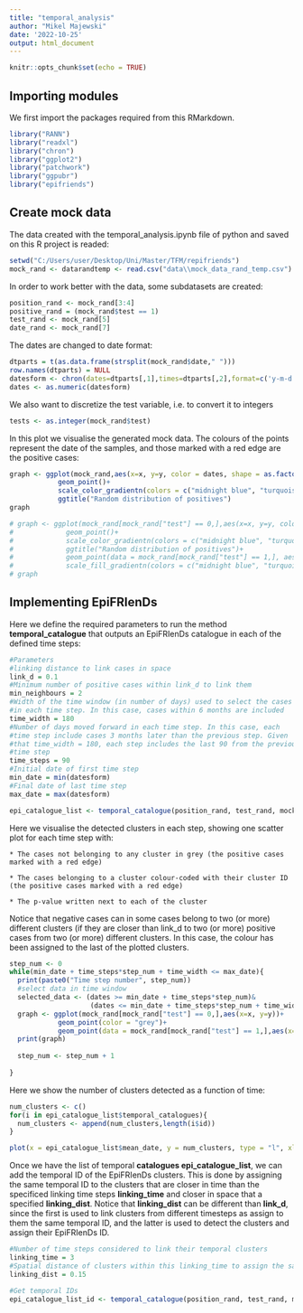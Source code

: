```yaml
---
title: "temporal_analysis"
author: "Mikel Majewski"
date: '2022-10-25'
output: html_document
---
```


```r
knitr::opts_chunk$set(echo = TRUE)
```

## Importing modules

We first import the packages required from this RMarkdown.

```r
library("RANN")
library("readxl")
library("chron")
library("ggplot2")
library("patchwork")
library("ggpubr")
library("epifriends")
```

## Create mock data 

The data created with the temporal_analysis.ipynb file of python and saved on this R project is readed:


```r
setwd("C:/Users/user/Desktop/Uni/Master/TFM/repifriends")
mock_rand <- datarandtemp <- read.csv("data\\mock_data_rand_temp.csv")
```

In order to work better with the data, some subdatasets are created:

```r
position_rand <- mock_rand[3:4]
positive_rand = (mock_rand$test == 1)
test_rand <- mock_rand[5]
date_rand <- mock_rand[7]
```

The dates are changed to date format:

```r
dtparts = t(as.data.frame(strsplit(mock_rand$date," ")))
row.names(dtparts) = NULL
datesform <- chron(dates=dtparts[,1],times=dtparts[,2],format=c('y-m-d','h:m:s'))
dates <- as.numeric(datesform)
```

We also want to discretize the test variable, i.e. to convert it to integers

```r
tests <- as.integer(mock_rand$test)
```

In this plot we visualise the generated mock data. The colours of the points represent the date of the samples, and those marked with a red edge are the positive cases:

```r
graph <- ggplot(mock_rand,aes(x=x, y=y, color = dates, shape = as.factor(tests)))+
            geom_point()+
            scale_color_gradientn(colors = c("midnight blue", "turquoise", "yellow"))+
            ggtitle("Random distribution of positives")
graph
```

```r
# graph <- ggplot(mock_rand[mock_rand["test"] == 0,],aes(x=x, y=y, color = dates[mock_rand["test"] == 0]))+
#             geom_point()+
#             scale_color_gradientn(colors = c("midnight blue", "turquoise", "yellow"))+
#             ggtitle("Random distribution of positives")+
#             geom_point(data = mock_rand[mock_rand["test"] == 1,], aes(x=x, y=y, fill = dates[mock_rand["test"] == 1]),colour = "red")+
#             scale_fill_gradientn(colors = c("midnight blue", "turquoise", "yellow"))
# graph
```

## Implementing EpiFRIenDs

Here we define the required parameters to run the method **temporal_catalogue** that outputs an EpiFRIenDs catalogue in each of the defined time steps:

```r
#Parameters
#linking distance to link cases in space
link_d = 0.1
#Minimum number of positive cases within link_d to link them
min_neighbours = 2
#Width of the time window (in number of days) used to select the cases 
#in each time step. In this case, cases within 6 months are included
time_width = 180
#Number of days moved forward in each time step. In this case, each 
#time step include cases 3 months later than the previous step. Given 
#that time_width = 180, each step includes the last 90 from the previous 
#time step
time_steps = 90
#Initial date of first time step
min_date = min(datesform)
#Final date of last time step
max_date = max(datesform)
```

```r
epi_catalogue_list <- temporal_catalogue(position_rand, test_rand, mock_rand$date, link_d, min_neighbours, time_width, min_date, max_date, time_steps, add_temporal_id = FALSE)
```

Here we visualise the detected clusters in each step, showing one scatter plot for each time step with:

    * The cases not belonging to any cluster in grey (the positive cases marked with a red edge)

    * The cases belonging to a cluster colour-coded with their cluster ID (the positive cases marked with a red edge)

    * The p-value written next to each of the cluster

Notice that negative cases can in some cases belong to two (or more) different clusters (if they are closer than link_d to two (or more) positive cases from two (or more) different clusters. In this case, the colour has been assigned to the last of the plotted clusters.

```r
step_num <- 0
while(min_date + time_steps*step_num + time_width <= max_date){
  print(paste0("Time step number", step_num)) 
  #select data in time window
  selected_data <- (dates >= min_date + time_steps*step_num)&
                    (dates <= min_date + time_steps*step_num + time_width)
  graph <- ggplot(mock_rand[mock_rand["test"] == 0,],aes(x=x, y=y))+
            geom_point(color = "grey")+
            geom_point(data = mock_rand[mock_rand["test"] == 1,],aes(x=x, y=y), colour = "red", shape=21, fill = "grey")
  print(graph)
  
  step_num <- step_num + 1
  
}
```

Here we show the number of clusters detected as a function of time: 

```r
num_clusters <- c()
for(i in epi_catalogue_list$temporal_catalogues){
  num_clusters <- append(num_clusters,length(i$id))
}

plot(x = epi_catalogue_list$mean_date, y = num_clusters, type = "l", xlab = "Dates", ylab = "Number of clusters")
```

Once we have the list of temporal **catalogues epi_catalogue_list**, we can add the temporal ID of the EpiFRIenDs clusters. This is done by assigning the same temporal ID to the clusters that are closer in time than the specificed linking time steps **linking_time** and closer in space that a specified **linking_dist**. Notice that **linking_dist** can be different than **link_d**, since the first is used to link clusters from different timesteps as assign to them the same temporal ID, and the latter is used to detect the clusters and assign their EpiFRIenDs ID.


```r
#Number of time steps considered to link their temporal clusters
linking_time = 3
#Spatial distance of clusters within this linking_time to assign the same temporal ID
linking_dist = 0.15

#Get temporal IDs
epi_catalogue_list_id <- temporal_catalogue(position_rand, test_rand, mock_rand$date, link_d, min_neighbours, time_width, min_date, max_date, time_steps, add_temporal_id = TRUE, linking_time = linking_time, linking_dist = linking_dist, get_timelife = TRUE)
```






